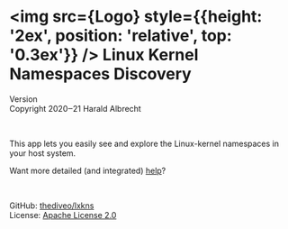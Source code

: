 
# <img src={Logo} style={{height: '2ex', position: 'relative', top: '0.3ex'}} /> Linux Kernel Namespaces Discovery

Version <span children={process.env.REACT_APP_GIT_VERSION} /><br/>
Copyright 2020‒21 Harald Albrecht

<br/>

This app lets you easily see and explore the Linux-kernel namespaces in your
host system.

Want more detailed (and integrated) <a href="/help/lxkns">help</a>?

<br/>

GitHub: [thediveo/lxkns](https://github.com/thediveo/lxkns)<br/>
License: [Apache License 2.0](https://github.com/TheDiveO/lxkns/blob/master/LICENSE)
